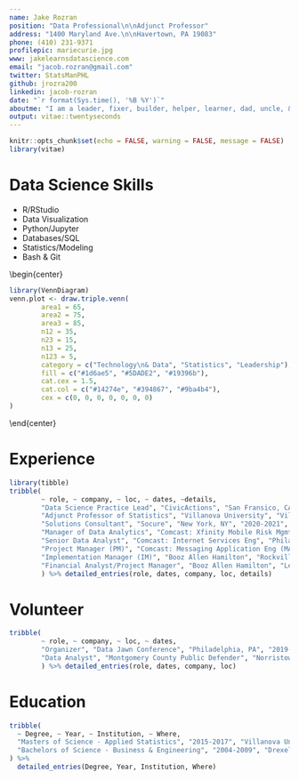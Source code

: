 ```yaml
---
name: Jake Rozran
position: "Data Professional\n\nAdjunct Professor"
address: "1400 Maryland Ave.\n\nHavertown, PA 19083"
phone: (410) 231-9371
profilepic: mariecurie.jpg
www: jakelearnsdatascience.com
email: "jacob.rozran@gmail.com"
twitter: StatsManPHL
github: jrozra200
linkedin: jacob-rozran
date: "`r format(Sys.time(), '%B %Y')`"
aboutme: "I am a leader, fixer, builder, helper, learner, dad, uncle, & data guy.\n\nI am a data & technology professional who has real-world experience putting data products into production and building data teams. I am curious, constantly learning, and improving - staying up to date with trends in all facets of the data science life cycle.\n\nMy passion for data and statistics has inspired me to become an Adjunct Professor of Statistics, which has improved my ability to explain complex subjects to all levels of understanding. I love to learn in general and am a data fanatic.\n\nIn addition to data and technology, I love being active - soccer, running, cycling, hiking, lifting - and taking pictures (usually of my kids)."
output: vitae::twentyseconds
---
```


```r
knitr::opts_chunk$set(echo = FALSE, warning = FALSE, message = FALSE)
library(vitae)
```

# Data Science Skills

\btwocol
* R/RStudio
* Data Visualization
* Python/Jupyter
* Databases/SQL
* Statistics/Modeling
* Bash & Git

\begin{center}

```r
library(VennDiagram)
venn.plot <- draw.triple.venn(
        area1 = 65,
        area2 = 75,
        area3 = 85,
        n12 = 35,
        n23 = 15,
        n13 = 25,
        n123 = 5,
        category = c("Technology\n& Data", "Statistics", "Leadership"),
        fill = c("#1d6ae5", "#5DADE2", "#19396b"),
        cat.cex = 1.5,
        cat.col = c("#14274e", "#394867", "#9ba4b4"),
        cex = c(0, 0, 0, 0, 0, 0, 0)
)
```

\end{center}

\etwocol

# Experience

```r
library(tibble)
tribble(
        ~ role, ~ company, ~ loc, ~ dates, ~details,
        "Data Science Practice Lead", "CivicActions", "San Fransico, CA", "2021-Pres.", "Building a Data Science Practice Area at CivicActions with > $1MM revenue after 6 months; focused on data solutions, people management, sales, marketing, and project management.",
        "Adjunct Professor of Statistics", "Villanova University", "Villanova, PA", "2020-Pres.", "Build the syllabus, lectures, assignments, and tests for undergraduate Intro to Statistics course.",
        "Solutions Consultant", "Socure", "New York, NY", "2020-2021", "Technical expert on fraud prevention, Know Your Customer (KYC)/Customer Identification Program (CIP), Socure product modules, data science, statistics, and data viz in support of the sales and onboarding processes.",
        "Manager of Data Analytics", "Comcast: Xfinity Mobile Risk Mgmt", "Philadelphia, PA", "2017-2020", "Led and managed the data analytics and data engineering team for Xfinity Mobile Risk Management. Utilized R, Python, Impala, Splunk, Oracle.",
        "Senior Data Analyst", "Comcast: Internet Services Eng", "Philadelphia, PA", "2014-2017", "Designed and built predictive models, which improved compromised email user account detection times and discovery accuracy.", 
        "Project Manager (PM)", "Comcast: Messaging Application Eng (MAE)", "Philadelphia, PA", "2013-2014", "Served as a PM & ScrumMaster for the MAE team.",
        "Implementation Manager (IM)", "Booz Allen Hamilton", "Rockville, MD", "2010-2013", "Served as IM for several web apps.",
        "Financial Analyst/Project Manager", "Booz Allen Hamilton", "Lexington Park, MD", "2009-2010", "Developed a financial tracking system for clients."
        ) %>% detailed_entries(role, dates, company, loc, details)
```

# Volunteer

```r
tribble(
        ~ role, ~ company, ~ loc, ~ dates,
        "Organizer", "Data Jawn Conference", "Philadelphia, PA", "2019-Pres.",
        "Data Analyst", "Montgomery County Public Defender", "Norristown, PA", "2016-2017"
        ) %>% detailed_entries(role, dates, company, loc)
```

# Education

```r
tribble(
  ~ Degree, ~ Year, ~ Institution, ~ Where,
  "Masters of Science - Applied Statistics", "2015-2017", "Villanova University", "Villanova, PA",
  "Bachelors of Science - Business & Engineering", "2004-2009", "Drexel University", "Philadelphia, PA"
) %>% 
  detailed_entries(Degree, Year, Institution, Where)
```


